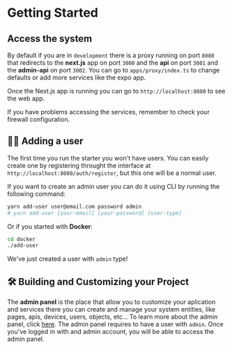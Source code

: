 # Getting Started


## Access the system

By default if you are in `development` there is a proxy running on port `8080` that redirects to the **next.js** app on port `3000` and the **api** on port `3001` and the **admin-api** on port `3002`. You can go to `apps/proxy/index.ts` to change defaults or add more services like the expo app.

Once the Next.js app is running you can go to `http://localhost:8080` to see the web app. 


<Callout>
  If you have problems accessing the services, remember to check your firewall configuration.
</Callout>

## 🙋‍♂️ Adding a user
The first time you run the starter you won't have users. You can easily create one by registering throught the interface at `http://localhost:8080/auth/register`, but this one will be a normal user. 

If you want to create an admin user you can do it using CLI by running the following command:

```bash
yarn add-user user@email.com password admin
# yarn add-user [your-email] [your-password] [user-type]
```

Or if you started with **Docker**: 

```bash
cd docker
./add-user
```

We've just created a user with `admin` type!

## 🛠️ Building and Customizing your Project
The **admin panel** is the place that allow you to customize your aplication and services there you can create and manage your system entities, like pages, apis, devices, users, objects, etc...
To learn more about the admin panel, click [here](/adminpanel).
<Callout type="warning">
The admin panel requires to have a user with `admin`.
Once you've logged in with and admin account, you will be able to access the admin panel. 
</Callout>